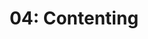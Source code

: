 ---
title: '04: Contenting'
summary: |
    Establish the foundation for what is to be accomplished by the website, mindmap its structure, provision the suitable environment for all content, and configure the content in code.
start: 2025-03-17
duration: 7 days
owner:
    image: '@images/avatars/kb.jpg'
    title: kb
status: slated
details:
    -
        title: Activities
        body: |
            - Research the Ficus niche (as understood)
            - Host one stakeholder sessions to draw out more information
            - Write and present a draft of Ficus
    -
        title: Deliverables
        body: |
            - Website Charter (doc)
            - Content Architecture (mindmap)
            - Content Domiciliation & Creation (client-preference - Coda, Notion, etc)
            - Content Configuration (code)
---